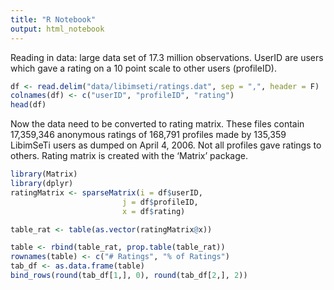```yaml
---
title: "R Notebook"
output: html_notebook
---
```


Reading in data: large data set of 17.3 million observations. UserID are users which gave a rating on a 10 point scale to other users (profileID).

```r
df <- read.delim("data/libimseti/ratings.dat", sep = ",", header = F)
colnames(df) <- c("userID", "profileID", "rating")
head(df)
```

Now the data need to be converted to rating matrix. These files contain 17,359,346 anonymous ratings of 168,791 profiles
made by 135,359 LibimSeTi users as dumped on April 4, 2006. Not all profiles gave ratings to others. Rating matrix is created with the 'Matrix' package.
```r
library(Matrix)
library(dplyr)
ratingMatrix <- sparseMatrix(i = df$userID,
                         j = df$profileID,
                         x = df$rating)

table_rat <- table(as.vector(ratingMatrix@x))

table <- rbind(table_rat, prop.table(table_rat))
rownames(table) <- c("# Ratings", "% of Ratings")
tab_df <- as.data.frame(table)
bind_rows(round(tab_df[1,], 0), round(tab_df[2,], 2))

```

